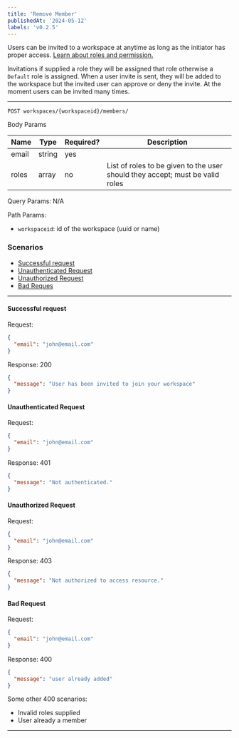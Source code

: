 ```yaml
---
title: 'Remove Member'
publishedAt: '2024-05-12'
labels: 'v0.2.5'
---
```


Users can be invited to a workspace at anytime as long as the initiator has proper access. [Learn about roles and permission.](../../Auth/Authentication)

Invitations if supplied a role they will be assigned that role otherwise a `Default` role is assigned. When a user invite is sent, they will be added to the workspace but the
invited user can approve or deny the invite. At the moment users can be invited many times.

---

`POST workspaces/{workspaceid}/members/`

Body Params

| Name  | Type   | Required? | Description                                                                   |
| ----- | ------ | --------- | ----------------------------------------------------------------------------- |
| email | string | yes       |                                                                               |
| roles | array  | no        | List of roles to be given to the user should they accept; must be valid roles |

Query Params: N/A

Path Params:

- `workspaceid`: id of the workspace (uuid or name)

### Scenarios

- [Successful request](#successful-request)
- [Unauthenticated Request](#unauthenticated-request)
- [Unauthorized Request](#unauthorized-request)
- [Bad Reques](#bad-request)

---

#### Successful request

Request:

```json
{
  "email": "john@email.com"
}
```

Response: 200

```json
{
  "message": "User has been invited to join your workspace"
}
```

#### Unauthenticated Request

Request:

```json
{
  "email": "john@email.com"
}
```

Response: 401

```json
{
  "message": "Not authenticated."
}
```

#### Unauthorized Request

Request:

```json
{
  "email": "john@email.com"
}
```

Response: 403

```json
{
  "message": "Not authorized to access resource."
}
```

#### Bad Request

Request:

```json
{
  "email": "john@email.com"
}
```

Response: 400

```json
{
  "message": "user already added"
}
```

Some other 400 scenarios:

- Invalid roles supplied
- User already a member

---
